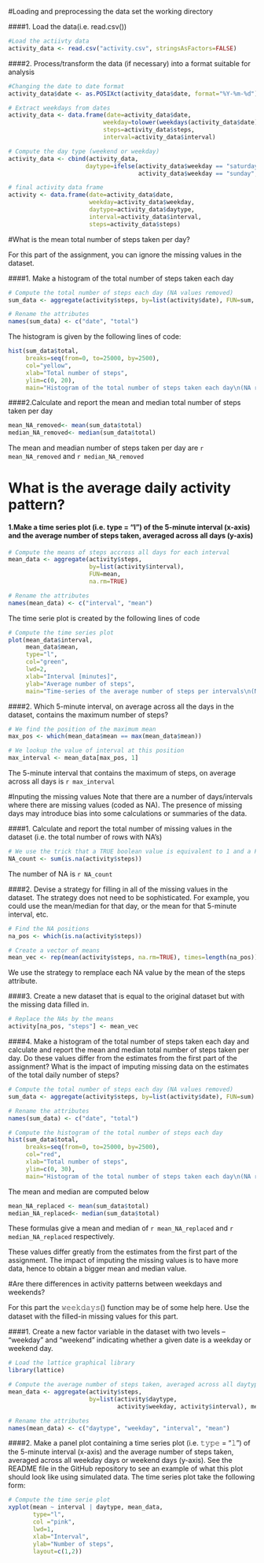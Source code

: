 #Loading and preprocessing the data
set the working directory

####1. Load the data(i.e. read.csv()) 

```r
#Load the actiivty data
activity_data <- read.csv("activity.csv", stringsAsFactors=FALSE) 
```

####2. Process/transform the data (if necessary) into a format suitable for analysis
```r
#Changing the date to date format
activity_data$date <- as.POSIXct(activity_data$date, format="%Y-%m-%d")

# Extract weekdays from dates
activity_data <- data.frame(date=activity_data$date, 
                           weekday=tolower(weekdays(activity_data$date)), 
                           steps=activity_data$steps, 
                           interval=activity_data$interval)

# Compute the day type (weekend or weekday)
activity_data <- cbind(activity_data, 
                      daytype=ifelse(activity_data$weekday == "saturday" | 
                                     activity_data$weekday == "sunday", "weekend", "weekday"))

# final activity data frame
activity <- data.frame(date=activity_data$date, 
                       weekday=activity_data$weekday, 
                       daytype=activity_data$daytype, 
                       interval=activity_data$interval,
                       steps=activity_data$steps)

```

#What is the mean total number of steps taken per day?

For this part of the assignment, you can ignore the missing values in the dataset.

####1. Make a histogram of the total number of steps taken each day

```r
# Compute the total number of steps each day (NA values removed)
sum_data <- aggregate(activity$steps, by=list(activity$date), FUN=sum, na.rm=TRUE)

# Rename the attributes
names(sum_data) <- c("date", "total")
```

The histogram is given by the following lines of code:

```r
hist(sum_data$total, 
     breaks=seq(from=0, to=25000, by=2500),
     col="yellow", 
     xlab="Total number of steps", 
     ylim=c(0, 20), 
     main="Histogram of the total number of steps taken each day\n(NA removed)")
```

####2.Calculate and report the mean and median total number of steps taken per day

```r
mean_NA_removed<- mean(sum_data$total)
median_NA_removed<- median(sum_data$total)
```

The mean and meadian number of steps taken per day are `r mean_NA_removed` and `r median_NA_removed` 

# What is the average daily activity pattern?
#### 1.Make a time series plot (i.e. type = "l") of the 5-minute interval (x-axis) and the average number of steps taken, averaged across all days (y-axis)

```r
# Compute the means of steps accross all days for each interval
mean_data <- aggregate(activity$steps, 
                       by=list(activity$interval), 
                       FUN=mean, 
                       na.rm=TRUE)

# Rename the attributes
names(mean_data) <- c("interval", "mean")
```

The time serie plot is created by the following lines of code

```r
# Compute the time series plot
plot(mean_data$interval, 
     mean_data$mean, 
     type="l", 
     col="green", 
     lwd=2, 
     xlab="Interval [minutes]", 
     ylab="Average number of steps", 
     main="Time-series of the average number of steps per intervals\n(NA removed)")
```

####2. Which 5-minute interval, on average across all the days in the dataset, contains the maximum number of steps?

```r
# We find the position of the maximum mean
max_pos <- which(mean_data$mean == max(mean_data$mean))

# We lookup the value of interval at this position
max_interval <- mean_data[max_pos, 1]
```

The 5-minute interval that contains the maximum of steps, on average across all days is `r max_interval`

#Inputing the missing values
Note that there are a number of days/intervals where there are missing values (coded as NA). The presence of missing days may introduce bias into some calculations or summaries of the data.

####1. Calculate and report the total number of missing values in the dataset (i.e. the total number of rows with NA’s)

```r
# We use the trick that a TRUE boolean value is equivalent to 1 and a FALSE to 0.
NA_count <- sum(is.na(activity$steps))
```

The number of NA is `r NA_count`

####2. Devise a strategy for filling in all of the missing values in the dataset. The strategy does not need to be sophisticated. For example, you could use the mean/median for that day, or the mean for that 5-minute interval, etc.

```r
# Find the NA positions
na_pos <- which(is.na(activity$steps))

# Create a vector of means
mean_vec <- rep(mean(activity$steps, na.rm=TRUE), times=length(na_pos))
```

We use the strategy to remplace each NA value by the mean of the steps attribute.

####3. Create a new dataset that is equal to the original dataset but with the missing data filled in.

```r
# Replace the NAs by the means
activity[na_pos, "steps"] <- mean_vec
```

####4. Make a histogram of the total number of steps taken each day and calculate and report the mean and median total number of steps taken per day. Do these values differ from the estimates from the first part of the assignment? What is the impact of imputing missing data on the estimates of the total daily number of steps?

```r
# Compute the total number of steps each day (NA values removed)
sum_data <- aggregate(activity$steps, by=list(activity$date), FUN=sum)

# Rename the attributes
names(sum_data) <- c("date", "total")

# Compute the histogram of the total number of steps each day
hist(sum_data$total, 
     breaks=seq(from=0, to=25000, by=2500),
     col="red", 
     xlab="Total number of steps", 
     ylim=c(0, 30), 
     main="Histogram of the total number of steps taken each day\n(NA replaced by mean value)")
```

The mean and median are computed below

```r
mean_NA_replaced <- mean(sum_data$total)
median_NA_replaced<- median(sum_data$total)
```
These formulas give a mean and median of `r mean_NA_replaced` and `r median_NA_replaced` respectively.

These values differ greatly from the estimates from the first part of the assignment. The impact of imputing the missing values is to have more data, hence to obtain a bigger mean and median value.

#Are there differences in activity patterns between weekdays and weekends?

For this part the 𝚠𝚎𝚎𝚔𝚍𝚊𝚢𝚜() function may be of some help here. Use the dataset with the filled-in missing values for this part.

####1. Create a new factor variable in the dataset with two levels – “weekday” and “weekend” indicating whether a given date is a weekday or weekend day.

```r
# Load the lattice graphical library
library(lattice)

# Compute the average number of steps taken, averaged across all daytype variable
mean_data <- aggregate(activity$steps, 
                       by=list(activity$daytype, 
                               activity$weekday, activity$interval), mean)

# Rename the attributes
names(mean_data) <- c("daytype", "weekday", "interval", "mean")
```

####2. Make a panel plot containing a time series plot (i.e. 𝚝𝚢𝚙𝚎 = "𝚕") of the 5-minute interval (x-axis) and the average number of steps taken, averaged across all weekday days or weekend days (y-axis). See the README file in the GitHub repository to see an example of what this plot should look like using simulated data.
The time series plot take the following form:

```r
# Compute the time serie plot
xyplot(mean ~ interval | daytype, mean_data, 
       type="l", 
       col ="pink",
       lwd=1, 
       xlab="Interval", 
       ylab="Number of steps", 
       layout=c(1,2))
```

